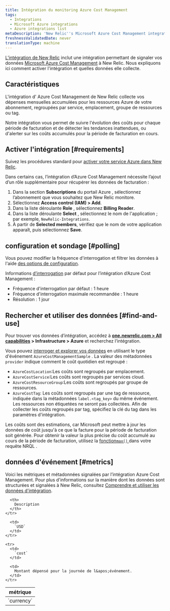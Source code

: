 ```yaml
---
title: Intégration du monitoring Azure Cost Management
tags:
  - Integrations
  - Microsoft Azure integrations
  - Azure integrations list
metaDescription: 'New Relic''s Microsoft Azure Cost Management integration: what data it reports and how to enable it.'
freshnessValidatedDate: never
translationType: machine
---
```


[L’intégration de New Relic](/docs/infrastructure/introduction-infra-monitoring) inclut une intégration permettant de signaler vos données [Microsoft Azure Cost Management](https://docs.microsoft.com/en-us/azure/cost-management/) à New Relic. Nous expliquons ici comment activer l&apos;intégration et quelles données elle collecte.

## Caractéristiques

L&apos;intégration d&apos; Azure Cost Management de New Relic collecte vos dépenses mensuelles accumulées pour les ressources Azure de votre abonnement, regroupées par service, emplacement, groupe de ressources ou tag.

Notre intégration vous permet de suivre l&apos;évolution des coûts pour chaque période de facturation et de détecter les tendances inattendues, ou d&apos;alerter sur les coûts accumulés pour la période de facturation en cours.

## Activer l&apos;intégration [#requirements]

Suivez les procédures standard pour [activer votre service Azure dans New Relic](/docs/infrastructure/microsoft-azure-integrations/getting-started/activate-azure-integrations).

Dans certains cas, l’intégration d’Azure Cost Management nécessite l’ajout d’un rôle supplémentaire pour récupérer les données de facturation :

1. Dans la section <DNT>**Subscriptions**</DNT> du portail Azure , sélectionnez l’abonnement que vous souhaitez que New Relic monitore.
2. Sélectionnez <DNT>**Access control (IAM) &gt; Add**</DNT>.
3. Dans la liste déroulante <DNT>**Role**</DNT> , sélectionnez <DNT>**Billing Reader**</DNT>.
4. Dans la liste déroulante <DNT>**Select**</DNT> , sélectionnez le nom de l&apos;application ; par exemple, `NewRelic-Integrations`.
5. À partir de <DNT>**Selected members**</DNT>, vérifiez que le nom de votre application apparaît, puis sélectionnez <DNT>**Save**</DNT>.

## configuration et sondage [#polling]

Vous pouvez modifier la fréquence d&apos;interrogation et filtrer les données à l&apos;aide [des options de configuration](/docs/integrations/new-relic-integrations/getting-started/configure-polling-frequency-data-collection-cloud-integrations).

Informations [d’interrogation](/docs/infrastructure/microsoft-azure-integrations/azure-integrations-list/azure-polling-intervals-infrastructure-integrations) par défaut pour l’intégration d’Azure Cost Management :

* Fréquence d&apos;interrogation par défaut : 1 heure
* Fréquence d&apos;interrogation maximale recommandée : 1 heure
* Résolution : 1 jour

## Rechercher et utiliser des données [#find-and-use]

Pour trouver vos données d’intégration, accédez à <DNT>**[one.newrelic.com &gt; All capabilities](https://one.newrelic.com/all-capabilities) &gt; Infrastructure &gt; Azure**</DNT> et recherchez l’intégration.

Vous pouvez [interroger et explorer vos données](/docs/using-new-relic/data/understand-data/query-new-relic-data) en utilisant le type d&apos;événement `AzureCostManagementSample` . La valeur des métadonnées `provider` indique comment le coût quotidien est regroupé :

* `AzureCostLocation`:Les coûts sont regroupés par emplacement.
* `AzureCostService`:Les coûts sont regroupés par services cloud.
* `AzureCostResourceGroup`:Les coûts sont regroupés par groupe de ressources.
* `AzureCostTag`: Les coûts sont regroupés par une tag de ressource, indiquée dans la métadonnées `label.<tag_key>` du même événement. Les ressources non étiquetées ne seront pas collectées. Afin de collecter les coûts regroupés par tag, spécifiez la clé du tag dans les paramètres d&apos;intégration.

Les coûts sont des estimations, car Microsoft peut mettre à jour les données de coût jusqu&apos;à ce que la facture pour la période de facturation soit générée. Pour obtenir la valeur la plus précise du coût accumulé au cours de la période de facturation, utilisez la [fonction`max()` ](/docs/insights/nrql-new-relic-query-language/nrql-reference/nrql-syntax-components-functions#func-max)dans votre requête NRQL .

## données d&apos;événement [#metrics]

Voici les métriques et métadonnées signalées par l’intégration Azure Cost Management. Pour plus d&apos;informations sur la manière dont les données sont structurées et signalées à New Relic, consultez [Comprendre et utiliser les données d&apos;intégration](/docs/infrastructure/integrations-getting-started/getting-started/understand-integration-data-data-types#metric).

<table>
  <thead>
    <tr>
      <th style={{ width: "290px" }}>
        métrique
      </th>

      <th>
        Description
      </th>
    </tr>
  </thead>

  <tbody>
    <tr>
      <td>
        `currency`
      </td>

      <td>
        `USD`
      </td>
    </tr>

    <tr>
      <td>
        `cost`
      </td>

      <td>
        Montant dépensé pour la journée de l&apos;événement.
      </td>
    </tr>
  </tbody>
</table>